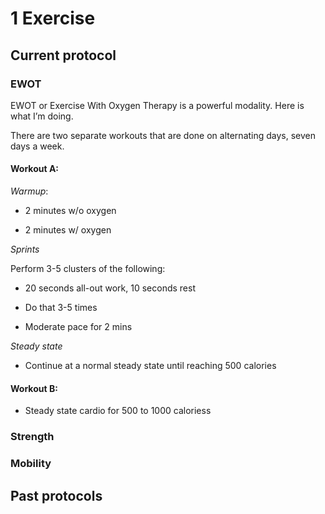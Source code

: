 # 1 Exercise

## Current protocol

### EWOT

EWOT or Exercise With Oxygen Therapy is a powerful modality. Here is what I'm doing.

There are two separate workouts that are done on alternating days, seven days a week.

#### Workout A:

*Warmup*:

-   2 minutes w/o oxygen

-   2 minutes w/ oxygen

*Sprints*

Perform 3-5 clusters of the following:

-   20 seconds all-out work, 10 seconds rest

-   Do that 3-5 times

-   Moderate pace for 2 mins

*Steady state*

-   Continue at a normal steady state until reaching 500 calories

#### Workout B:

-   Steady state cardio for 500 to 1000 caloriess

### Strength

### Mobility

## Past protocols
